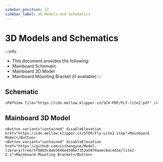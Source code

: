 ```yaml
---
sidebar_position: 12
sidebar_label: 3D Models and Schematics
---
```


# 3D Models and Schematics


:::info
* This document provides the following:
* Mainboard Schematic
* Mainboard 3D Model
* Mainboard Mounting Bracket (if available)
:::

## Schematic

    <PdfView file="https://cdn.mellow.klipper.cn/SCH-PDF/FLY-lite2.pdf" />


## Mainboard 3D Model

    <Button variant="contained" disableElevation href="https://cdn.mellow.klipper.cn/STEP/Fly-Lite2.step">Mainboard Model</Button>
    <Button variant="contained" disableElevation href="https://github.com/xishangyue/Model-library/tree/5f88b5c4ab5046e459be7352a5470aaec8ac4d1e/lite2-2.1">Mainboard Mounting Bracket</Button>